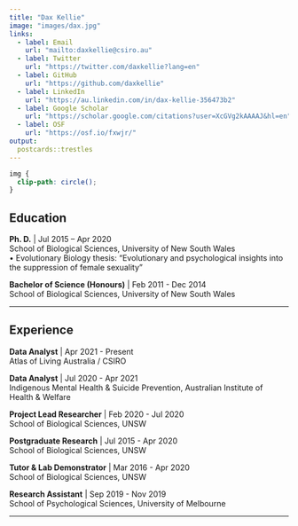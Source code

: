 ```yaml
---
title: "Dax Kellie"
image: "images/dax.jpg"
links:
  - label: Email
    url: "mailto:daxkellie@csiro.au"
  - label: Twitter
    url: "https://twitter.com/daxkellie?lang=en"
  - label: GitHub
    url: "https://github.com/daxkellie"
  - label: LinkedIn
    url: "https://au.linkedin.com/in/dax-kellie-356473b2"
  - label: Google Scholar
    url: "https://scholar.google.com/citations?user=XcGVg2kAAAAJ&hl=en"
  - label: OSF
    url: "https://osf.io/fxwjr/"
output:
  postcards::trestles
---
```


```css
img {
  clip-path: circle();
}
```

## Education

**Ph. D.** | Jul 2015 – Apr 2020  
School of Biological Sciences, University of New South Wales  
    •	Evolutionary Biology thesis: “Evolutionary and psychological insights into the suppression of female sexuality”

**Bachelor of Science (Honours)** | Feb 2011 - Dec 2014  
School of Biological Sciences, University of New South Wales

-----------------------------------------------------------------------------

## Experience

**Data Analyst** | Apr 2021 - Present  
Atlas of Living Australia / CSIRO

**Data Analyst** | Jul 2020 - Apr 2021  
Indigenous Mental Health & Suicide Prevention, Australian Institute of Health & Welfare

**Project Lead Researcher** | Feb 2020 - Jul 2020  
School of Biological Sciences, UNSW 

**Postgraduate Research** | Jul 2015 - Apr 2020  
School of Biological Sciences, UNSW

**Tutor & Lab Demonstrator** | Mar 2016 - Apr 2020  
School of Biological Sciences, UNSW

**Research Assistant** | Sep 2019 - Nov 2019  
School of Psychological Sciences, University of Melbourne

-----------------------------------------------------------------------------


